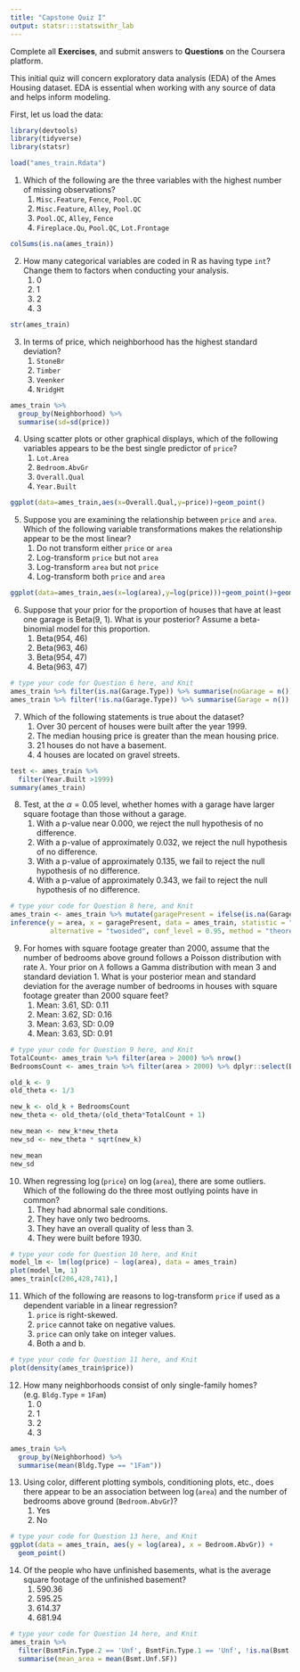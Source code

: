 ---
title: "Capstone Quiz I"
output: statsr:::statswithr_lab
---

<div id="instructions">
Complete all **Exercises**, and submit answers to **Questions** on the Coursera 
platform.
</div>

This initial quiz will concern exploratory data analysis (EDA) of the Ames Housing dataset.  EDA is essential when working with any source of data and helps inform modeling.

First, let us load the data:

```{r load}

library(devtools)
library(tidyverse)
library(statsr)

load("ames_train.Rdata")
```


1. Which of the following are the three variables with the highest number of missing observations?
<ol>
<li> `Misc.Feature`, `Fence`, `Pool.QC` </li>
<li> `Misc.Feature`, `Alley`, `Pool.QC` </li> 
<li> `Pool.QC`, `Alley`, `Fence` </li> 
<li> `Fireplace.Qu`, `Pool.QC`, `Lot.Frontage` </li>
</ol>

```{r Q1}

colSums(is.na(ames_train))

```

\fb{The R function `is.na(x)` will return a boolean that specifies whether x is NA.  The function `colSums` or the package dplyr can help aggregate the total number of missing observations.
This question refers to the following learning objective(s):
Use frequency tables and bar plots to describe the distribution of a variable.
}

2. How many categorical variables are coded in R as having type `int`?  Change them to factors when conducting your analysis.
<ol>
<li> 0
<li> 1
<li> 2
<li> 3
</ol>

```{r Q2}

str(ames_train)

```

\fb{Examine the type of each variable using the `summary` or `str` functions.  Are there any variables that are coded as `int` that can only take on a finite number of values (i.e. the magnitude of the number does not matter)?  Count them.

This question refers to the following learning objective(s):
Identify variables as numerical and categorical.
}

3. In terms of price, which neighborhood has the highest standard deviation?  
<ol>
<li> `StoneBr`
<li> `Timber`
<li> `Veenker`
<li> `NridgHt`
</ol>

```{r Q3}

ames_train %>%
  group_by(Neighborhood) %>%
  summarise(sd=sd(price))

```

\fb{In dplyr, the `group_by` command allows you to calculate quantities for each group using the `summarise` command.  

This question refers to the following learning objective(s):
When describing the distribution of a numerical variable, mention its shape, center, and spread, as well as any unusual observations.
}


4. Using scatter plots or other graphical displays, which of the following variables appears to be the best single predictor of `price`?
<ol>
<li> `Lot.Area`
<li> `Bedroom.AbvGr`
<li> `Overall.Qual`
<li> `Year.Built`
</ol>

```{r Q4}

ggplot(data=ames_train,aes(x=Overall.Qual,y=price))+geom_point()

```

\fb{For each of the listed independent variables, create a scatterplot with the independent variable on the x-axis and `price` on the y-axis.  What seems to be the most linear?

This question refers to the following learning objective(s):
Use scatterplots for describing the relationship between two numerical variables making sure to note the direction (positive or negative), form (linear or non-linear) and the strength of the relationship as well as any unusual observations that stand out.

}


5. Suppose you are examining the relationship between `price` and `area`.  Which of the following variable transformations makes the relationship appear to be the most linear?
<ol>
<li> Do not transform either `price` or `area`
<li> Log-transform `price` but not `area`
<li> Log-transform `area` but not `price`
<li> Log-transform both `price` and `area`
</ol>

```{r Q5}

ggplot(data=ames_train,aes(x=log(area),y=log(price)))+geom_point()+geom_smooth()

```

\fb{For each of the four options, visualize the relationship using a graphical device such as a scatterplot.  What seems to be the most linear?

This question refers to the following learning objective(s):
Recognize when transformations (e.g. log) can make the distribution of data more symmetric, and hence easier to model.
Use scatterplots for describing the relationship between two numerical variables making sure to note the direction (positive or negative), form (linear or non-linear) and the strength of the relationship as well as any unusual observations that stand out.
}


6. Suppose that your prior for the proportion of houses that have at least one garage is Beta(9, 1).  What is your posterior? Assume a beta-binomial model for this proportion.
<ol>
<li> Beta(954, 46)
<li> Beta(963, 46)
<li> Beta(954, 47)
<li> Beta(963, 47)
</ol>

```{r Q6}
# type your code for Question 6 here, and Knit
ames_train %>% filter(is.na(Garage.Type)) %>% summarise(noGarage = n())
ames_train %>% filter(!is.na(Garage.Type)) %>% summarise(Garage = n())
```

\fb{Recall that if the prior is $Beta(\alpha,\beta)$, then the posterior with $x$ successes in $n trials$ is $Beta(\alpha+x,\beta+n-x)$.

This question refers to the following learning objective(s):
Make inferences about a proportion using a conjugate Beta prior:
}


7. Which of the following statements is true about the dataset?
<ol>
<li> Over 30 percent of houses were built after the year 1999.
<li> The median housing price is greater than the mean housing price.
<li> 21 houses do not have a basement.
<li> 4 houses are located on gravel streets.
</ol>

```{r Q7}

test <- ames_train %>%
  filter(Year.Built >1999)
summary(ames_train)

```

\fb{For each of the statements, determine whether it is true or false by using functions such as `summary`, `sum`, or `median` to describe the distribution of a relevant variable.

This question refers to the following learning objective(s):
Describe the distribution of a single variable.
}

8. Test, at the $\alpha = 0.05$ level, whether homes with a garage have larger square footage than those without a garage.
<ol>
<li> With a p-value near 0.000, we reject the null hypothesis of no difference.
<li> With a p-value of approximately 0.032, we reject the null hypothesis of no difference.
<li> With a p-value of approximately 0.135, we fail to reject the null hypothesis of no difference.
<li> With a p-value of approximately 0.343, we fail to reject the null hypothesis of no difference.
</ol>

```{r Q8}
# type your code for Question 8 here, and Knit
ames_train <- ames_train %>% mutate(garagePresent = ifelse(is.na(Garage.Type), "Yes", "No"))
inference(y = area, x = garagePresent, data = ames_train, statistic = "mean", type = "ht", null = 0, 
          alternative = "twosided", conf_level = 0.95, method = "theoretical", order = c("Yes","No"))
```

\fb{Use a hypothesis test to compare two means.  Use a pooled standard error to estimate the p-value. 

This question refers to the following learning objective(s):
Use the t-distribution for inference on a single mean, difference of paired (dependent) means, and difference of independent means.
}


9. For homes with square footage greater than 2000, assume that the number of bedrooms above ground follows a Poisson distribution with rate $\lambda$.  Your prior on $\lambda$ follows a Gamma distribution with mean 3 and standard deviation 1.  What is your posterior mean and standard deviation for the average number of bedrooms in houses with square footage greater than 2000 square feet?
<ol> 
<li> Mean: 3.61, SD: 0.11
<li> Mean: 3.62, SD: 0.16
<li> Mean: 3.63, SD: 0.09
<li> Mean: 3.63, SD: 0.91
</ol>

```{r Q9}
# type your code for Question 9 here, and Knit
TotalCount<- ames_train %>% filter(area > 2000) %>% nrow()
BedroomsCount <- ames_train %>% filter(area > 2000) %>% dplyr::select(Bedroom.AbvGr) %>% sum()

old_k <- 9
old_theta <- 1/3

new_k <- old_k + BedroomsCount
new_theta <- old_theta/(old_theta*TotalCount + 1)

new_mean <- new_k*new_theta
new_sd <- new_theta * sqrt(new_k)

new_mean
new_sd
```

\fb{Since the Gamma distribution is conjugate to the Poisson distribution, the posterior will be Gamma with parameter value  $k + \sum x_i$ and $\theta/(n\theta+1)$, where $k$ and $\theta$ represent the parameters of the prior distribution.  Based on the prior mean and standard deviation, elicit the prior values of $k$ and $\theta$.

This question refers to the following learning objective(s):
Make inferences about data coming from a Poisson likelihood using a conjugate Gamma prior.
Elicit prior beliefs about a parameter in terms of a Beta, Gamma, or Normal distribution.
}


10. When regressing $\log$(`price`) on $\log$(`area`), there are some outliers.  Which of the following do the three most outlying points have in common?
<ol> 
<li> They had abnormal sale conditions.
<li> They have only two bedrooms.
<li> They have an overall quality of less than 3.
<li> They were built before 1930.
</ol>

```{r Q10}
# type your code for Question 10 here, and Knit
model_lm <- lm(log(price) ~ log(area), data = ames_train)
plot(model_lm, 1)
ames_train[c(206,428,741),]
```

\fb{To identify the outliers, find the observations with the highest squared residuals under the proposed model.  Compare those observations (extract with the `which` function) to see what they have in common.

This question refers to the following learning objective(s):
Identify outliers and high leverage points in a linear model.
}


11. Which of the following are reasons to log-transform `price` if used as a dependent variable in a linear regression?
<ol> 
<li> `price` is right-skewed.
<li> `price` cannot take on negative values.
<li> `price` can only take on integer values.  
<li> Both a and b.
</ol>

```{r Q11}
# type your code for Question 11 here, and Knit
plot(density(ames_train$price))
```


\fb{We assume that residuals are normally distributed and can theoretically take on any value.  However, since `price` much be greater than 0 and right-skewed, the residuals are truncated and the assumption of normality is violated.  

This question refers to the following learning objective(s):
Identify the assumptions of linear regression and assess when a model may need to be improved.
}

12. How many neighborhoods consist of only single-family homes? (e.g. `Bldg.Type` = `1Fam`)
<ol> 
<li> 0
<li> 1
<li> 2 
<li> 3
</ol>

```{r Q12}

ames_train %>% 
  group_by(Neighborhood) %>% 
  summarise(mean(Bldg.Type == "1Fam"))

```

\fb{Use either frequency tables for each neighborhood or the dplyr command `group_by` followed by `summarise(mean(Bldg.Type == "1Fam"))`

This question refers to the following learning objective(s):
Use contingency tables and segmented bar plots or mosaic plots to assess the relationship between two categorical variables.
}

13. Using color, different plotting symbols, conditioning plots, etc., does there appear to be an association between $\log$(`area`) and the number of bedrooms above ground (`Bedroom.AbvGr`)? 
<ol> 
<li> Yes
<li> No
</ol>

```{r Q13}
# type your code for Question 13 here, and Knit
ggplot(data = ames_train, aes(y = log(area), x = Bedroom.AbvGr)) +
  geom_point()
```

\fb{Find the correlation between the two variables.  Does there seem to be an association between the two?  Try plotting the relationship.

This question refers to the following learning objective(s):
Use scatterplots and other graphical devices to describe the relationship between two numerical variables.
}

14. Of the people who have unfinished basements, what is the average square footage of the unfinished basement?
<ol> 
<li> 590.36
<li> 595.25
<li> 614.37
<li> 681.94
</ol>

```{r Q14}
# type your code for Question 14 here, and Knit
ames_train %>% 
  filter(BsmtFin.Type.2 == 'Unf', BsmtFin.Type.1 == 'Unf', !is.na(Bsmt.Unf.SF)) %>% 
  summarise(mean_area = mean(Bsmt.Unf.SF))
```

\fb{Remove all `NA` observations for the square footage of the unfinished basement and then find the mean of the remaining observations.

This question refers to the following learning objective(s):
Describe the distribution of a single variable.
}